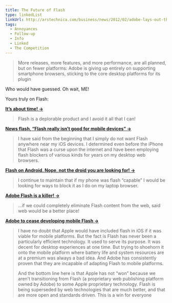 ```yaml
---
title: The Future of Flash
type: linkedList
linkUrl: http://arstechnica.com/business/news/2012/02/adobe-lays-out-the-future-for-flash-a-platform-for-the-next-5-10-years.ars
tags:
  - Annoyances
  - Follow-up
  - Info
  - Linked
  - The Competition
---
```


> More releases, more features, and more performance, are all planned, but on fewer platforms: Adobe is giving up entirely on supporting smartphone browsers, sticking to the core desktop platforms for its plugin

Who would have guessed. Oh wait, ME!

Yours truly on Flash:

**[It’s about time! →](/linkedlist/2010/08/its-about-time)**

> Flash is a deplorable product and I avoid it all that I can!

**[News flash, “Flash really isn’t good for mobile devices” →](/linkedlist/2010/08/news-flash-flash-really-isnt-good-for-mobile-devices)**

> I have said from the beginning that I simply do not want Flash anywhere near my iOS devices. I determined even before the iPhone that Flash was a curse upon the internet and have been employing flash blockers of various kinds for years on my desktop web browsers.

**[Flash on Android. Nope, not the droid you are looking for! →](/linkedlist/2010/08/flash-on-android-nope-not-the-droid-you-are-looking-for)**

> I continue to maintain that if my phone was flash “capable” I would be looking for ways to block it as I do on my laptop browser.

**[Adobe Flash is a killer! →](/linkedlist/2010/11/adobe-flash-is-a-killer)**

> …if we could completely eliminate Flash content from the web, said web would be a better place!

**[Adobe to cease developing mobile Flash →](/linkedlist/2011/11/adobe-to-cease-developing-mobile-flash)**

> I have no doubt that Apple would have included flash in iOS if it was viable for mobile platforms. But the fact is Flash has never been a particularly efficient technology. It used to serve its purpose. It was decent for desktop experiences at one time. But trying to shoehorn it onto the mobile platform where battery life and system resources are at a premium was always a bad idea. And Adobe has consistently proven that they are incapable of adapting Flash to mobile platforms.
> 
> And the bottom line here is that Apple has not “won” because we aren’t transitioning from Flash (a proprietary web publishing platform owned by Adobe) to some Apple proprietary technology. Flash is being superseded by web technologies that are much better, and that are more open and standards driven. This is a win for everyone
